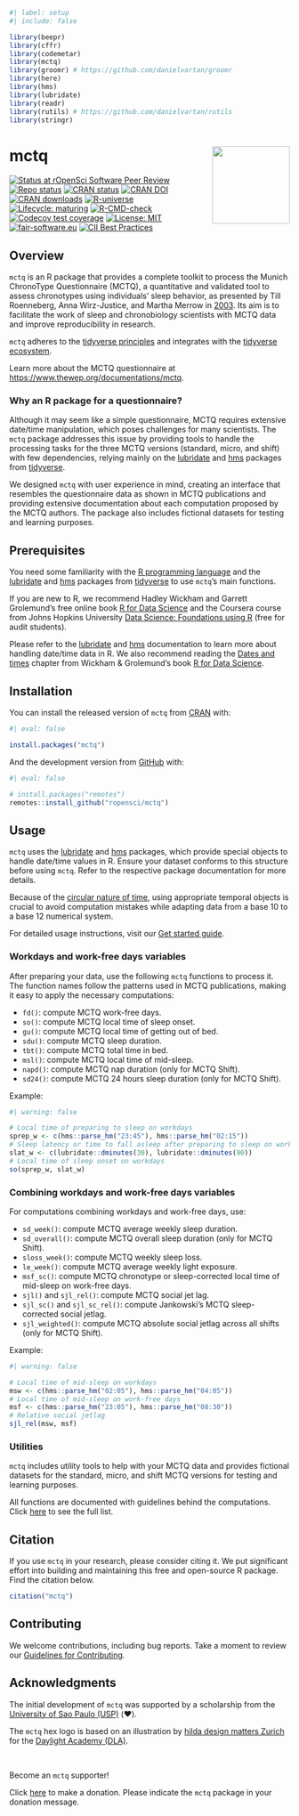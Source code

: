 ```r
#| label: setup
#| include: false

library(beepr)
library(cffr)
library(codemetar)
library(mctq)
library(groomr) # https://github.com/danielvartan/groomr
library(here)
library(hms)
library(lubridate)
library(readr)
library(rutils) # https://github.com/danielvartan/rutils
library(stringr)
```

# mctq <a href = "https://docs.ropensci.org/mctq/"><img src = "man/figures/logo.png" align="right" height="139" /></a>

<!-- badges: start -->
[![Status at rOpenSci Software Peer Review](https://badges.ropensci.org/434_status.svg)](https://github.com/ropensci/software-review/issues/434)
[![Repo status](https://www.repostatus.org/badges/latest/active.svg)](https://www.repostatus.org/#active)
[![CRAN status](https://www.r-pkg.org/badges/version/mctq)](https://cran.r-project.org/package=mctq)
[![CRAN DOI](http://img.shields.io/badge/DOI-10.32614/CRAN.package.mctq-1284C5.svg)](https://doi.org/10.32614/CRAN.package.mctq)
[![CRAN downloads](https://cranlogs.r-pkg.org/badges/grand-total/mctq)](https://cran.r-project.org/package=mctq)
[![R-universe](https://ropensci.r-universe.dev/badges/mctq)](https://ropensci.r-universe.dev)
[![Lifecycle: maturing](https://img.shields.io/badge/lifecycle-maturing-blue.svg)](https://lifecycle.r-lib.org/articles/stages.html#maturing)
[![R-CMD-check](https://github.com/ropensci/mctq/workflows/R-CMD-check/badge.svg)](https://github.com/ropensci/mctq/actions)
[![Codecov test coverage](https://codecov.io/gh/ropensci/mctq/branch/main/graph/badge.svg)](https://app.codecov.io/gh/ropensci/mctq?branch=main)
[![License: MIT](https://img.shields.io/badge/license-MIT-green)](https://choosealicense.com/licenses/mit/)
[![fair-software.eu](https://img.shields.io/badge/fair--software.eu-%E2%97%8F%20%20%E2%97%8F%20%20%E2%97%8F%20%20%E2%97%8F%20%20%E2%97%8F-green)](https://fair-software.eu)
[![CII Best Practices](https://bestpractices.coreinfrastructure.org/projects/6244/badge)](https://bestpractices.coreinfrastructure.org/projects/6244)
<!-- badges: end -->

## Overview

`mctq` is an R package that provides a complete toolkit to process the Munich ChronoType Questionnaire (MCTQ), a quantitative and validated tool to assess chronotypes using individuals' sleep behavior, as presented by Till Roenneberg, Anna Wirz-Justice, and Martha Merrow in [2003](https://doi.org/10.1177/0748730402239679). Its aim is to facilitate the work of sleep and chronobiology scientists with MCTQ data and improve reproducibility in research.

`mctq` adheres to the [tidyverse principles](https://tidyverse.tidyverse.org/articles/manifesto.html) and
integrates with the [tidyverse ecosystem](https://www.tidyverse.org/).

Learn more about the MCTQ questionnaire at <https://www.thewep.org/documentations/mctq>.

### Why an R package for a questionnaire?

Although it may seem like a simple questionnaire, MCTQ requires extensive date/time manipulation, which poses challenges for many scientists. The `mctq` package addresses this issue by providing tools to handle the processing tasks for the three MCTQ versions (standard, micro, and shift) with few dependencies, relying mainly on the [lubridate](https://lubridate.tidyverse.org/) and [hms](https://hms.tidyverse.org/) packages from [tidyverse](https://www.tidyverse.org/).

We designed `mctq` with user experience in mind, creating an interface that resembles the questionnaire data as shown in MCTQ publications and providing extensive documentation about each computation proposed by the MCTQ authors. The package also includes fictional datasets for testing and learning purposes.

## Prerequisites

You need some familiarity with the [R programming language](https://www.r-project.org/) and the [lubridate](https://lubridate.tidyverse.org/) and [hms](https://hms.tidyverse.org/) packages from [tidyverse](https://www.tidyverse.org/) to use `mctq`'s main functions.

If you are new to R, we recommend Hadley Wickham and Garrett Grolemund's free online book [R for Data Science](https://r4ds.hadley.nz/) and the Coursera course from Johns Hopkins University [Data Science: Foundations using R](https://www.coursera.org/specializations/data-science-foundations-r) (free for audit students).

Please refer to the [lubridate](https://lubridate.tidyverse.org/) and [hms](https://hms.tidyverse.org/) documentation to learn more about handling date/time data in R. We also recommend reading the [Dates and times](https://r4ds.hadley.nz/datetimes) chapter from Wickham & Grolemund's book [R for Data Science](https://r4ds.hadley.nz/).

## Installation

You can install the released version of `mctq` from [CRAN](https://CRAN.R-project.org/package=mctq) with:

```r
#| eval: false

install.packages("mctq")
```

And the development version from [GitHub](https://github.com/) with:

``` r
#| eval: false

# install.packages("remotes")
remotes::install_github("ropensci/mctq")
```

## Usage

`mctq` uses the [lubridate](https://lubridate.tidyverse.org/) and [hms](https://hms.tidyverse.org/) packages, which provide special objects to handle date/time values in R. Ensure your dataset conforms to this structure before using `mctq`. Refer to the respective package documentation for more details.

Because of the [circular nature of time](https://youtu.be/eelVqfm8vVc), using appropriate temporal objects is crucial to avoid computation mistakes while adapting data from a base 10 to a base 12 numerical system.

For detailed usage instructions, visit our [Get started guide](https://docs.ropensci.org/mctq/articles/mctq.html).

### Workdays and work-free days variables

After preparing your data, use the following `mctq` functions to process it. The function names follow the patterns used in MCTQ publications, making it easy to apply the necessary computations:

* `fd()`: compute MCTQ work-free days.
* `so()`: compute MCTQ local time of sleep onset.
* `gu()`: compute MCTQ local time of getting out of bed.
* `sdu()`: compute MCTQ sleep duration.
* `tbt()`: compute MCTQ total time in bed.
* `msl()`: compute MCTQ local time of mid-sleep.
* `napd()`: compute MCTQ nap duration (only for MCTQ Shift).
* `sd24()`: compute MCTQ 24 hours sleep duration (only for MCTQ Shift).

Example:

```r
#| warning: false

# Local time of preparing to sleep on workdays
sprep_w <- c(hms::parse_hm("23:45"), hms::parse_hm("02:15"))
# Sleep latency or time to fall asleep after preparing to sleep on workdays
slat_w <- c(lubridate::dminutes(30), lubridate::dminutes(90))
# Local time of sleep onset on workdays
so(sprep_w, slat_w)
```

### Combining workdays and work-free days variables

For computations combining workdays and work-free days, use:

* `sd_week()`: compute MCTQ average weekly sleep duration.
* `sd_overall()`: compute MCTQ overall sleep duration (only for MCTQ Shift).
* `sloss_week()`: compute MCTQ weekly sleep loss.
* `le_week()`: compute MCTQ average weekly light exposure.
* `msf_sc()`: compute MCTQ chronotype or sleep-corrected local time of mid-sleep on work-free days.
* `sjl()` and `sjl_rel()`: compute MCTQ social jet lag.
* `sjl_sc()` and `sjl_sc_rel()`: compute Jankowski's MCTQ sleep-corrected social jetlag.
* `sjl_weighted()`: compute MCTQ absolute social jetlag across all shifts (only for MCTQ Shift).

Example:

```r
#| warning: false

# Local time of mid-sleep on workdays
msw <- c(hms::parse_hm("02:05"), hms::parse_hm("04:05"))
# Local time of mid-sleep on work-free days
msf <- c(hms::parse_hm("23:05"), hms::parse_hm("08:30"))
# Relative social jetlag
sjl_rel(msw, msf)
```

### Utilities

`mctq` includes utility tools to help with your MCTQ data and provides fictional datasets for the standard, micro, and shift MCTQ versions for testing and learning purposes.

All functions are documented with guidelines behind the computations. Click [here](https://docs.ropensci.org/mctq/reference/index.html) to see the full list.

## Citation

If you use `mctq` in your research, please consider citing it. We put significant effort into building and maintaining this free and open-source R package. Find the citation below.

```r
citation("mctq")
```

## Contributing

We welcome contributions, including bug reports. Take a moment to review our [Guidelines for Contributing](https://docs.ropensci.org/mctq/CONTRIBUTING.html).

## Acknowledgments

The initial development of `mctq` was supported by a scholarship from the [University of Sao Paulo (USP)](http://usp.br/) (❤️).

The `mctq` hex logo is based on an illustration by [hilda design matters Zurich](https://hilda.ch/) for the [Daylight Academy (DLA)](https://daylight.academy/).

<br>

Become an `mctq` supporter!

Click [here](https://github.com/sponsors/danielvartan) to make a donation. Please indicate the `mctq` package in your donation message.
